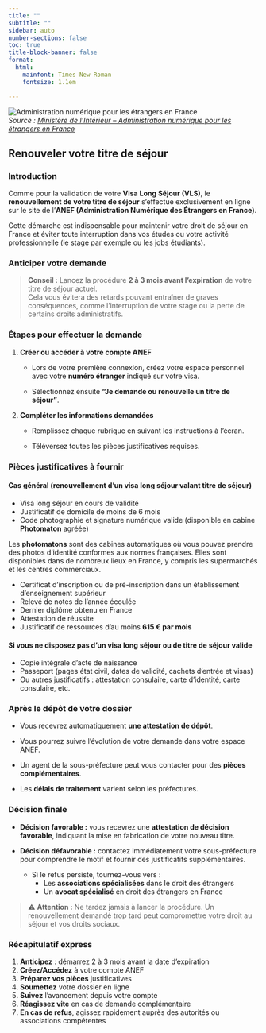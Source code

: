 ```yaml
---
title: ""
subtitle: ""
sidebar: auto
number-sections: false
toc: true
title-block-banner: false
format: 
  html: 
    mainfont: Times New Roman
    fontsize: 1.1em

---
```

![Administration numérique pour les étrangers en France](/01_Procedure_admi/99_images/02_vls_validation.png)  
*Source : [Ministère de l’Intérieur – Administration numérique pour les étrangers en France](https://administration-etrangers-en-france.interieur.gouv.fr/)*


## Renouveler votre titre de séjour

### Introduction
Comme pour la validation de votre **Visa Long Séjour (VLS)**, le **renouvellement de votre titre de séjour** s’effectue exclusivement en ligne sur le site de l’**ANEF (Administration Numérique des Étrangers en France)**.  

Cette démarche est indispensable pour maintenir votre droit de séjour en France et éviter toute interruption dans vos études ou votre activité professionnelle (le stage par exemple ou les jobs étudiants).

### Anticiper votre demande

> **Conseil :** Lancez la procédure **2 à 3 mois avant l’expiration** de votre titre de séjour actuel.  
> Cela vous évitera des retards pouvant entraîner de graves conséquences, comme l’interruption de votre stage ou la perte de certains droits administratifs.


### Étapes pour effectuer la demande

1. **Créer ou accéder à votre compte ANEF**  

   - Lors de votre première connexion, créez votre espace personnel avec votre **numéro étranger** indiqué sur votre visa.  

   - Sélectionnez ensuite **"Je demande ou renouvelle un titre de séjour"**.

2. **Compléter les informations demandées**  

   - Remplissez chaque rubrique en suivant les instructions à l’écran.  

   - Téléversez toutes les pièces justificatives requises.



### Pièces justificatives à fournir

#### Cas général (renouvellement d’un visa long séjour valant titre de séjour)

- Visa long séjour en cours de validité  
- Justificatif de domicile de moins de 6 mois  
- Code photographie et signature numérique valide (disponible en cabine **Photomaton** agréée)  

Les **photomatons** sont des cabines automatiques où vous pouvez prendre des photos d'identité conformes aux normes françaises. Elles sont disponibles dans de nombreux lieux en France, y compris les supermarchés et les centres commerciaux. 

- Certificat d’inscription ou de pré-inscription dans un établissement d’enseignement supérieur  
- Relevé de notes de l’année écoulée  
- Dernier diplôme obtenu en France  
- Attestation de réussite  
- Justificatif de ressources d’au moins **615 € par mois**

#### Si vous ne disposez pas d’un visa long séjour ou de titre de séjour valide

- Copie intégrale d’acte de naissance  
- Passeport (pages état civil, dates de validité, cachets d’entrée et visas)  
- Ou autres justificatifs : attestation consulaire, carte d’identité, carte consulaire, etc.


### Après le dépôt de votre dossier

- Vous recevrez automatiquement **une attestation de dépôt**.  

- Vous pourrez suivre l’évolution de votre demande dans votre espace ANEF.  

- Un agent de la sous-préfecture peut vous contacter pour des **pièces complémentaires**.  

- Les **délais de traitement** varient selon les préfectures.



### Décision finale

- **Décision favorable :** vous recevrez une **attestation de décision favorable**, indiquant la mise en fabrication de votre nouveau titre.  

- **Décision défavorable :** contactez immédiatement votre sous-préfecture pour comprendre le motif et fournir des justificatifs supplémentaires.  
  - Si le refus persiste, tournez-vous vers :
    - Les **associations spécialisées** dans le droit des étrangers  
    - Un **avocat spécialisé** en droit des étrangers en France

> ⚠ **Attention :** Ne tardez jamais à lancer la procédure. Un renouvellement demandé trop tard peut compromettre votre droit au séjour et vos droits sociaux.


### Récapitulatif express

1. **Anticipez** : démarrez 2 à 3 mois avant la date d’expiration  
2. **Créez/Accédez** à votre compte ANEF  
3. **Préparez vos pièces** justificatives  
4. **Soumettez** votre dossier en ligne  
5. **Suivez** l’avancement depuis votre compte  
6. **Réagissez vite** en cas de demande complémentaire  
7. **En cas de refus**, agissez rapidement auprès des autorités ou associations compétentes

